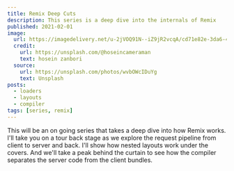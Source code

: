 ```yaml
---
title: Remix Deep Cuts
description: This series is a deep dive into the internals of Remix
published: 2021-02-01
image:
  url: https://imagedelivery.net/u-2jVOQ91N--iZ9jR2vcqA/cd71e82e-3da6-433c-be97-7ea03fd41d00/public
  credit:
    url: https://unsplash.com/@hoseincameraman
    text: hosein zanbori
  source:
    url: https://unsplash.com/photos/wvbOWcIDuYg
    text: Unsplash
posts:
  - loaders
  - layouts
  - compiler
tags: [series, remix]
---
```


This will be an on going series that takes a deep dive into how Remix works. I'll
take you on a tour back stage as we explore the request pipeline from client to
server and back. I'll show how nested layouts work under the covers. And we'll
take a peak behind the curtain to see how the compiler separates the server code
from the client bundles.
